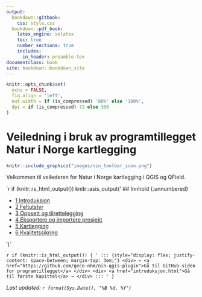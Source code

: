 ```yaml
---
output:
  bookdown::gitbook:
    css: style.css
  bookdown::pdf_book:
    latex_engine: xelatex
    toc: true
    number_sections: true
    includes:
      in_header: preamble.tex
documentclass: book
site: bookdown::bookdown_site
---
```


```r
knitr::opts_chunk$set(
  echo = FALSE,
  fig.align = 'left',
  out.width = if (is_compressed) '80%' else '100%',
  dpi = if (is_compressed) 72 else 300
)
```

# Veiledning i bruk av programtillegget Natur i Norge kartlegging {#forside .unnumbered}

```r
knitr::include_graphics("images/nin_toolbar_icon.png")
```

Velkommen til veilederen for Natur i Norge kartlegging i QGIS og QField.

`r if (knitr::is_html_output()) knitr::asis_output('
## Innhold {.unnumbered}

-   [1 Introduksjon](#introduksjon)  
-   [2 Feltutstyr](#feltutstyr)  
-   [3 Oppsett og tilrettelegging](#oppsett-og-tilrettelegging)  
-   [4 Eksportere og importere prosjekt](#eksportere-prosjekt)  
-   [5 Kartlegging](#kartlegging)  
-   [6 Kvalitetssikring](#kvalitetssikring)

')`

`r if (knitr::is_html_output()) {
'
::: {style="display: flex; justify-content: space-between; margin-top: 3em;"}
<div> ← <a href="https://github.com/geco-nhm/nin-qgis-plugin">Gå til GitHub-siden for programtillegget</a> </div>
<div> <a href="introduksjon.html">Gå til første kapittel</a> → </div>
:::
'
} `


*Last updated: `r format(Sys.Date(), "%B %d, %Y")`*
